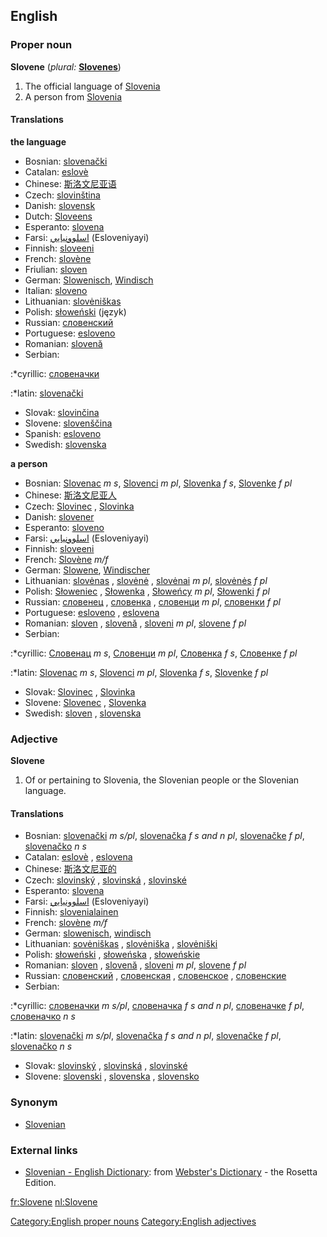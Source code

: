==English==

===Proper noun===
'''Slovene'''  (''plural:'' '''[[Slovenes]]''')
# The official language of [[Slovenia]]
# A person from [[Slovenia]]

====Translations====
'''the language'''
*Bosnian: [[slovenački]] {{m}}
*Catalan: [[eslovè]]
*Chinese: [[斯洛文尼亚语]]
*Czech: [[slovinština]] {{f}}
*Danish: [[slovensk]]
*Dutch: [[Sloveens]] {{n}}
*Esperanto: [[slovena]]
*Farsi: [[اسلوونيايي]] (Esloveniyayi)
*Finnish: [[sloveeni]]
*French: [[slovène]] {{m}}
*Friulian: [[sloven]]
*German: [[Slowenisch]], [[Windisch]]
*Italian: [[sloveno]]
*Lithuanian: [[slovėniškas]]
*Polish: [[słoweński]] (język) {{m}}
*Russian: [[словенский]]
*Portuguese: [[esloveno]]
*Romanian: [[slovenă]] {{f}}
*Serbian:
:*cyrillic: [[словеначки]] {{m}}
:*latin: [[slovenački]] {{m}}
*Slovak: [[slovinčina]] {{f}}
*Slovene: [[slovenščina]]
*Spanish: [[esloveno]]
*Swedish: [[slovenska]]

'''a person'''
*Bosnian: [[Slovenac]] ''m s'', [[Slovenci]] ''m pl'', [[Slovenka]] ''f s'', [[Slovenke]] ''f pl''
*Chinese: [[斯洛文尼亚人]]
*Czech: [[Slovinec]] {{m}}, [[Slovinka]] {{f}}
*Danish: [[slovener]]
*Esperanto: [[sloveno]]
*Farsi: [[اسلوونيايي]] (Esloveniyayi)
*Finnish: [[sloveeni]]
*French: [[Slovène]] ''m/f''
*German: [[Slowene]], [[Windischer]] {{m}}
*Lithuanian: [[slovėnas]] {{m}}, [[slovėnė]] {{f}}, [[slovėnai]] ''m pl'', [[slovėnės]] ''f pl''
*Polish: [[Słoweniec]] {{m}}, [[Słowenka]] {{f}}, [[Słoweńcy]] ''m pl'', [[Słowenki]] ''f pl''
*Russian: [[словенец]] {{m}}, [[словенка]] {{f}}, [[словенци]] ''m pl'', [[словенки]] ''f pl''
*Portuguese: [[esloveno]] {{m}}, [[eslovena]] {{f}}
*Romanian: [[sloven]] {{m}}, [[slovenă]] {{f}}, [[sloveni]] ''m pl'', [[slovene]] ''f pl''
*Serbian:
:*cyrillic: [[Словенац]] ''m s'', [[Словенци]] ''m pl'', [[Словенка]] ''f s'', [[Словенке]] ''f pl''
:*latin: [[Slovenac]] ''m s'', [[Slovenci]] ''m pl'', [[Slovenka]] ''f s'', [[Slovenke]] ''f pl''
*Slovak: [[Slovinec]] {{m}}, [[Slovinka]] {{f}}
*Slovene: [[Slovenec]] {{m}}, [[Slovenka]] {{f}}
*Swedish: [[sloven]] {{m}}, [[slovenska]] {{f}}

===Adjective===
'''Slovene'''
# Of or pertaining to Slovenia, the Slovenian people or the Slovenian language.

====Translations====
*Bosnian: [[slovenački]] ''m s/pl'', [[slovenačka]] ''f s and n pl'', [[slovenačke]] ''f pl'', [[slovenačko]] ''n s''
*Catalan: [[eslovè]] {{m}}, [[eslovena]] {{f}}
*Chinese: [[斯洛文尼亚的]]
*Czech: [[slovinský]] {{m}}, [[slovinská]] {{f}}, [[slovinské]] {{n}}
*Esperanto: [[slovena]]
*Farsi: [[اسلوونيايي]] (Esloveniyayi)
*Finnish: [[slovenialainen]]
*French: [[slovène]] ''m/f''
*German: [[slowenisch]], [[windisch]]
*Lithuanian: [[sovėniškas]] {{m}}, [[slovėniška]] {{f}}, [[slovėniški]] {{p}}
*Polish: [[słoweński]] {{m}}, [[słoweńska]] {{f}}, [[słoweńskie]] {{n}}
*Romanian: [[sloven]] {{m}}, [[slovenă]] {{f}}, [[sloveni]] ''m pl'', [[slovene]] ''f pl''
*Russian: [[словенский]] {{m}}, [[словенская]] {{f}}, [[словенское]] {{n}}, [[словенские]] {{p}}
*Serbian:
:*cyrillic: [[словеначки]] ''m s/pl'', [[словеначка]] ''f s and n pl'', [[словеначке]] ''f pl'', [[словеначко]] ''n s''
:*latin: [[slovenački]] ''m s/pl'', [[slovenačka]] ''f s and n pl'', [[slovenačke]] ''f pl'', [[slovenačko]] ''n s''
*Slovak: [[slovinský]] {{m}}, [[slovinská]] {{f}}, [[slovinské]] {{n}}
*Slovene: [[slovenski]] {{m}}, [[slovenska]] {{f}}, [[slovensko]] {{n}}

===Synonym===
*[[Slovenian]]

===External links===
*[http://www.websters-online-dictionary.org/definition/Slovene-english/ Slovenian - English Dictionary]: from [http://www.websters-online-dictionary.org/ Webster's Dictionary] - the Rosetta Edition.

[[Category:English proper nouns]]
[[Category:English adjectives]]

[[fr:Slovene]]
[[nl:Slovene]]